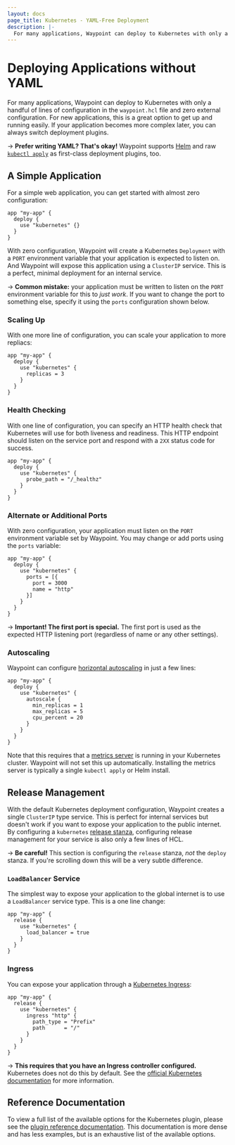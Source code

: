 ```yaml
---
layout: docs
page_title: Kubernetes - YAML-Free Deployment
description: |-
  For many applications, Waypoint can deploy to Kubernetes with only a handful of lines of configuration in the `waypoint.hcl` file and zero external configuration.
---
```


# Deploying Applications without YAML

For many applications, Waypoint can deploy to Kubernetes with only
a handful of lines of configuration in the `waypoint.hcl` file and zero
external configuration. For new applications, this is a great option to
get up and running easily. If your application becomes more complex later,
you can always switch deployment plugins.

-> **Prefer writing YAML? That's okay!** Waypoint supports
[Helm](/docs/kubernetes/helm-deploy) and raw
[`kubectl apply`](/docs/kubernetes/kubectl-deploy) as first-class
deployment plugins, too.

## A Simple Application

For a simple web application, you can get started with almost zero configuration:

```hcl
app "my-app" {
  deploy {
    use "kubernetes" {}
  }
}
```

With zero configuration, Waypoint will create a Kubernetes `Deployment`
with a `PORT` environment variable that your application is expected to listen
on. And Waypoint will expose this application using a `ClusterIP` service.
This is a perfect, minimal deployment for an internal service.

-> **Common mistake:** your application must be written to listen on the
`PORT` environment variable for this to _just work_. If you want to change
the port to something else, specify it using the `ports` configuration
shown below.

### Scaling Up

With one more line of configuration, you can scale your application to more repliacs:

```hcl
app "my-app" {
  deploy {
    use "kubernetes" {
      replicas = 3
    }
  }
}
```

### Health Checking

With one line of configuration, you can specify an HTTP health check that
Kubernetes will use for both liveness and readiness. This HTTP endpoint
should listen on the service port and respond with a `2XX` status code
for success.

```hcl
app "my-app" {
  deploy {
    use "kubernetes" {
      probe_path = "/_healthz"
    }
  }
}
```

### Alternate or Additional Ports

With zero configuration, your application must listen on the `PORT`
environment variable set by Waypoint. You may change or add ports
using the `ports` variable:

```hcl
app "my-app" {
  deploy {
    use "kubernetes" {
      ports = [{
        port = 3000
        name = "http"
      }]
    }
  }
}
```

-> **Important! The first port is special.** The first port is used
as the expected HTTP listening port (regardless of name or any other
settings).

### Autoscaling

Waypoint can configure [horizontal autoscaling](https://kubernetes.io/docs/tasks/run-application/horizontal-pod-autoscale/)
in just a few lines:

```hcl
app "my-app" {
  deploy {
    use "kubernetes" {
      autoscale {
        min_replicas = 1
        max_replicas = 5
        cpu_percent = 20
      }
    }
  }
}
```

Note that this requires that a [metrics server](https://kubernetes.io/docs/tasks/debug-application-cluster/resource-metrics-pipeline/#metrics-server)
is running in your Kubernetes cluster. Waypoint will not set this up
automatically. Installing the metrics server is typically a single
`kubectl apply` or Helm install.

## Release Management

With the default Kubernetes deployment configuration, Waypoint creates
a single `ClusterIP` type service. This is perfect for internal services
but doesn't work if you want to expose your application to the public internet.
By configuring a `kubernetes` [release stanza](/docs/waypoint-hcl/release),
configuring release management for your service is also only a few lines
of HCL.

-> **Be careful!** This section is configuring the `release` stanza, _not_
the `deploy` stanza. If you're scrolling down this will be a very subtle
difference.

### `LoadBalancer` Service

The simplest way to expose your application to the global internet is to
use a `LoadBalancer` service type. This is a one line change:

```hcl
app "my-app" {
  release {
    use "kubernetes" {
      load_balancer = true
    }
  }
}
```

### Ingress

You can expose your application through a
[Kubernetes Ingress](https://kubernetes.io/docs/concepts/services-networking/ingress/):

```hcl
app "my-app" {
  release {
    use "kubernetes" {
      ingress "http" {
        path_type = "Prefix"
        path      = "/"
      }
    }
  }
}
```

-> **This requires that you have an Ingress controller configured.**
Kubernetes does not do this by default. See the
[official Kubernetes documentation](https://kubernetes.io/docs/concepts/services-networking/ingress/)
for more information.

## Reference Documentation

To view a full list of the available options for the Kubernetes plugin,
please see the [plugin reference documentation](/plugins/kubernetes).
This documentation is more dense and has less examples, but is an
exhaustive list of the available options.
